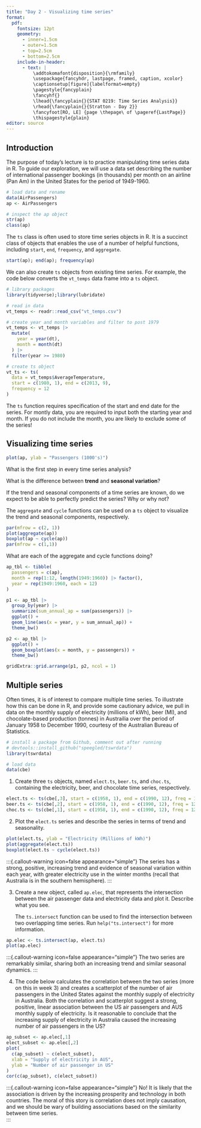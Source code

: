 ```yaml
---
title: "Day 2 - Visualizing time series"
format:
  pdf:
    fontsize: 12pt
    geometry:
      - inner=1.5cm
      - outer=1.5cm
      - top=2.5cm
      - bottom=2.5cm
    include-in-header:
      - text: |
          \addtokomafont{disposition}{\rmfamily}
          \usepackage{fancyhdr, lastpage, framed, caption, xcolor}
          \captionsetup[figure]{labelformat=empty}
          \pagestyle{fancyplain}
          \fancyhf{}
          \lhead{\fancyplain{}{STAT 0219: Time Series Analysis}}
          \rhead{\fancyplain{}{Stratton - Day 2}}
          \fancyfoot[RO, LE] {page \thepage\ of \pageref{LastPage}}
          \thispagestyle{plain}
editor: source
---
```

\vspace{-1in}

## Introduction

The purpose of today's lecture is to practice manipulating time series data in R. To guide our exploration, we will use a data set describing the number of international passenger bookings (in thousands) per month on an airline (Pan Am) in the United States for the period of 1949-1960. 

```r
# load data and rename
data(AirPassengers)
ap <- AirPassengers

# inspect the ap object
str(ap)
class(ap)
```

:::{.callout-note}
The `ts` class is often used to store time series objects in R. It is a succinct class of objects that enables the use of a number of helpful functions, including `start`, `end`, `frequency`, and `aggregate`.
:::

```r
start(ap); end(ap); frequency(ap)
```

We can also create `ts` objects from existing time series. For example, the code below converts the `vt_temps` data frame into a `ts` object.

```r
# library packages
library(tidyverse);library(lubridate)

# read in data
vt_temps <- readr::read_csv("vt_temps.csv")

# create year and month variables and filter to post 1979
vt_temps <- vt_temps |>
  mutate(
    year = year(dt),
    month = month(dt)
  ) |>
  filter(year >= 1980)

# create ts object
vt_ts <- ts(
  data = vt_temps$AverageTemperature,
  start = c(1980, 1), end = c(2013, 9),
  frequency = 12
)
```

:::{.callout-note}
The `ts` function requires specification of the start and end date for the series. For montly data, you are required to input both the starting year and month. If you do not include the month, you are likely to exclude some of the series!
:::

\newpage

## Visualizing time series

```r
plot(ap, ylab = "Passengers (1000's)")
```

What is the first step in every time series analysis?

\vspace{.5in}

What is the difference between **trend** and **seasonal variation**?

\vspace{1.5in}

If the trend and seasonal components of a time series are known, do we expect to be able to perfectly predict the series? Why or why not?

\newpage

:::{.callout-note}
The `aggregate` and `cycle` functions can be used on a `ts` object to visualize the trend and seasonal components, respectively. 
:::

```r
par(mfrow = c(2, 1))
plot(aggregate(ap))
boxplot(ap ~ cycle(ap))
par(mfrow = c(1,1))
```

What are each of the aggregate and cycle functions doing?

```r
ap_tbl <- tibble(
  passengers = c(ap),
  month = rep(1:12, length(1949:1960)) |> factor(),
  year = rep(1949:1960, each = 12) 
)

p1 <- ap_tbl |>
  group_by(year) |>
  summarize(sum_annual_ap = sum(passengers)) |>
  ggplot() +
  geom_line(aes(x = year, y = sum_annual_ap)) +
  theme_bw()

p2 <- ap_tbl |>
  ggplot() +
  geom_boxplot(aes(x = month, y = passengers)) +
  theme_bw()

gridExtra::grid.arrange(p1, p2, ncol = 1)
```

\newpage

## Multiple series

Often times, it is of interest to compare multiple time series. To illustrate how this can be done in R, and provide some cautionary advice, we pull in data on the monthly supply of electricity (millions of kWh), beer (Ml), and chocolate-based production (tonnes) in Austrailia over the period of January 1958 to December 1990, courtesy of the Australian Bureau of Statistics. 

```r
# install a package from Github, comment out after running
# devtools::install_github("speegled/tswrdata")
library(tswrdata)

# load data
data(cbe)
```

1. Create three `ts` objects, named `elect.ts`, `beer.ts`, and `choc.ts`, containing the electricity, beer, and chocolate time series, respectively. 

```r
elect.ts <- ts(cbe[,3], start = c(1958, 1), end = c(1990, 12), freq = 12)
beer.ts <- ts(cbe[,2], start = c(1958, 1), end = c(1990, 12), freq = 12)
choc.ts <- ts(cbe[,1], start = c(1958, 1), end = c(1990, 12), freq = 12)
```

2. Plot the `elect.ts` series and describe the series in terms of trend and seasonality. 

```r
plot(elect.ts, ylab = "Electricity (Millions of kWh)")
plot(aggregate(elect.ts))
boxplot(elect.ts ~ cycle(elect.ts))
```

   :::{.callout-warning icon=false appearance="simple"}
   The series has a strong, positive, increasing trend and evidence of seasonal variation within each year, with greater electricity use in the winter months (recall that Australia is in the southern hemisphere).
   :::

3. Create a new object, called `ap.elec`, that represents the intersection between the air passenger data and electricity data and plot it. Describe what you see.

   :::{.callout-note}
   The `ts.intersect` function can be used to find the intersection between two overlapping time series. Run `help("ts.intersect")` for more information. 
   :::

```r
ap.elec <- ts.intersect(ap, elect.ts)
plot(ap.elec)
```

   :::{.callout-warning icon=false appearance="simple"}
   The two series are remarkably similar, sharing both an increasing trend and similar seasonal dynamics. 
   :::

\newpage

4. The code below calculates the correlation between the two series (more on this in week 3) and creates a scatterplot of the number of air passengers in the United States against the monthly supply of electricity in Australia. Both the correlation and scatterplot suggest a strong, positive, linear association between the US air passengers and AUS monthly supply of electricity. Is it reasonable to conclude that the increasing supply of electricity in Australia caused the increasing number of air passengers in the US?

```r
ap_subset <- ap.elec[,1]
elect_subset <- ap.elec[,2]
plot(
  c(ap_subset) ~ c(elect_subset),
  xlab = "Supply of electricity in AUS",
  ylab = "Number of air passenger in US"
)
cor(c(ap_subset), c(elect_subset))
```

   :::{.callout-warning icon=false appearance="simple"}
   No! It is likely that the association is driven by the increasing prosperity and technology in both countries. The moral of this story is correlation does not imply causation, and we should be wary of building associations based on the similarity between time series.  
   :::



